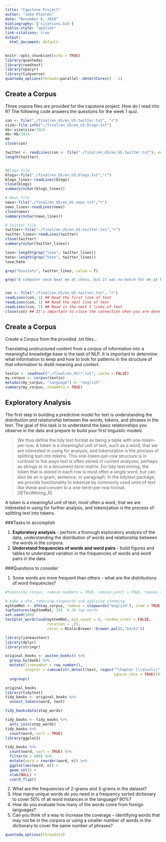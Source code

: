 ```yaml
---
title: "Capstone Project"
author: "John Plaxton"
date: "November 6, 2018"
bibliography: ['citations.bib']
biblio-style: "apalike"
link-citations: true
output:
  html_document: default
---
```


```r
knitr::opts_chunk$set(echo = TRUE)
library(quanteda)
library(readtext)
library(spacyr)
library(tidyverse)
quanteda_options(threads=parallel::detectCores() - 1)
```

## Create a Corpus

Three copora files are provided for the capstone project.  How do I read into R?  The following code answers the questions for the week 1 quiz.

```r
con <- file("./final/en_US/en_US.twitter.txt", "r") 
size<-file.info("./final/en_US/en_US.blogs.txt")
kb<-size$size/1024
mb<-kb/1024
mb
close(con)

twitter <- readLines(con <- file("./final/en_US/en_US.twitter.txt"), encoding = "UTF-8", skipNul = TRUE)
length(twitter)


#Blogs file
blogs<-file("./final/en_US/en_US.blogs.txt","r")
blogs_lines<-readLines(blogs)
close(blogs)
summary(nchar(blogs_lines))

# News file
news<-file("./final/en_US/en_US.news.txt","r")
news_lines<-readLines(news)
close(news)
summary(nchar(news_lines))

# Twitter file
twitter<-file("./final/en_US/en_US.twitter.txt","r")
twitter_lines<-readLines(twitter)
close(twitter)
summary(nchar(twitter_lines))

love<-length(grep("love", twitter_lines))
hate<-length(grep("hate", twitter_lines))
love/hate

grep("biostats", twitter_lines, value = T)

grep("A computer once beat me at chess, but it was no match for me at kickboxing", twitter_lines)


con <- file("./final/en_US/en_US.twitter.txt", "r") 
readLines(con, 1) ## Read the first line of text 
readLines(con, 1) ## Read the next line of text 
readLines(con, 5) ## Read in the next 5 lines of text 
close(con) ## It's important to close the connection when you are done

```

## Create a Corpus

Create a Corpus from the provided .txt files...

Translating unstructured content from a corpus of information into a meaningful knowledge base is the task of NLP.  It is important to determine what information to keep and how to look for patterns in the structure of that information to distill meaning and context.


```r
textin <- readtext("./final/en_US/*.txt", cache = FALSE)
my_corpus <- corpus(textin)
metadoc(my_corpus, "language") <- "english"
summary(my_corpus, showmeta = TRUE)

```
## Exploratory Analysis

The first step in building a predictive model for text is understanding the distribution and relationship between the words, tokens, and phrases in the text. The goal of this task is to understand the basic relationships you observe in the data and prepare to build your first linguistic models.

> We thus define the tidy text format as being a table with one-token-per-row. A token is a meaningful unit of text, such as a word, that we are interested in using for analysis, and tokenization is the process of splitting text into tokens. This one-token-per-row structure is in contrast to the ways text is often stored in current analyses, perhaps as strings or in a document-term matrix. For tidy text mining, the token that is stored in each row is most often a single word, but can also be an n-gram, sentence, or paragraph. In the tidytext package, we provide functionality to tokenize by commonly used units of text like these and convert to a one-term-per-row format. [@TextMining_R]

A token is a meaningful unit of text, most often a word, that we are interested in using for further analysis, and tokenization is the process of splitting text into tokens.

###Tasks to accomplish

1. **Exploratory analysis** - perform a thorough exploratory analysis of the data, understanding the distribution of words and relationship between the words in the corpora.
2. **Understand frequencies of words and word pairs** - build figures and tables to understand variation in the frequencies of words and word pairs in the data.

###Questions to consider

1. Some words are more frequent than others - what are the distributions of word frequencies?
```r
#tokens(my_corpus, remove_numbers = TRUE, remove_punct = TRUE, remove_separators = TRUE)

# make a dfm, removing stopwords and applying stemming
myStemMat <- dfm(my_corpus, remove = stopwords("english"), stem = TRUE, remove_punct = TRUE)
topfeatures(myStemMat, 20)  # 20 top words
set.seed(100)
textplot_wordcloud(myStemMat, min_count = 6, random_order = FALSE,
                   rotation = .25, 
                   color = RColorBrewer::brewer.pal(8,"Dark2"))
```

```r
library(janeaustenr)
library(dplyr)
library(stringr)

original_books <- austen_books() %>%
  group_by(book) %>%
  mutate(linenumber = row_number(),
         chapter = cumsum(str_detect(text, regex("^chapter [\\divxlc]",
                                                 ignore_case = TRUE)))) %>%
  ungroup()

original_books
library(tidytext)
tidy_books <- original_books %>%
  unnest_tokens(word, text)

tidy_booksdata(stop_words)

tidy_books <- tidy_books %>%
  anti_join(stop_words)
tidy_books %>%
  count(word, sort = TRUE)
library(ggplot2)

tidy_books %>%
  count(word, sort = TRUE) %>%
  filter(n > 600) %>%
  mutate(word = reorder(word, n)) %>%
  ggplot(aes(word, n)) +
  geom_col() +
  xlab(NULL) +
  coord_flip()
```

2. What are the frequencies of 2-grams and 3-grams in the dataset?
3. How many unique words do you need in a frequency sorted dictionary to cover 50% of all word instances in the language? 90%?
4. How do you evaluate how many of the words come from foreign languages?
5. Can you think of a way to increase the coverage -- identifying words that may not be in the corpora or using a smaller number of words in the dictionary to cover the same number of phrases?

```r
quanteda_options(threads=2)
```